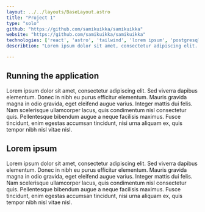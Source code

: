 ---
layout: ../../layouts/BaseLayout.astro
title: "Project 1"
type: "solo"
github: "https://github.com/samikuikka/samikuikka"
website: "https://github.com/samikuikka/samikuikka"
technologies: ['react', 'astro', 'tailwind', 'lorem ipsum', 'postgresql']
describtion: "Lorem ipsum dolor sit amet, consectetur adipiscing elit. Sed viverra dapibus elementum. Donec in nibh eu purus efficitur elementum. Mauris gravida magna in odio gravida, eget eleifend augue varius. Integer mattis dui felis. Nam scelerisque ullamcorper lacus, quis condimentum nisl consectetur quis. Pellentesque bibendum augue a neque facilisis maximus. Fusce tincidunt, enim egestas accumsan tincidunt, nisi urna aliquam ex, quis tempor nibh nisl vitae nisl."

---


## Running the application

Lorem ipsum dolor sit amet, consectetur adipiscing elit. Sed viverra dapibus elementum. Donec in nibh eu purus efficitur elementum. Mauris gravida magna in odio gravida, eget eleifend augue varius. Integer mattis dui felis. Nam scelerisque ullamcorper lacus, quis condimentum nisl consectetur quis. Pellentesque bibendum augue a neque facilisis maximus. Fusce tincidunt, enim egestas accumsan tincidunt, nisi urna aliquam ex, quis tempor nibh nisl vitae nisl.

## Lorem ipsum

Lorem ipsum dolor sit amet, consectetur adipiscing elit. Sed viverra dapibus elementum. Donec in nibh eu purus efficitur elementum. Mauris gravida magna in odio gravida, eget eleifend augue varius. Integer mattis dui felis. Nam scelerisque ullamcorper lacus, quis condimentum nisl consectetur quis. Pellentesque bibendum augue a neque facilisis maximus. Fusce tincidunt, enim egestas accumsan tincidunt, nisi urna aliquam ex, quis tempor nibh nisl vitae nisl.